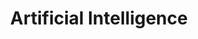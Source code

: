 ---
title: Artificial Intelligence
tagline: Leveraging technology, math, and data to generate insights and automate complexities
image: ./images/ai.webp
path: /interests/ai
last-updated: February 27, 2022
aliases: ["AI", "Machine Learning", "ML", "Reinforcement Learning", "RL"]
---